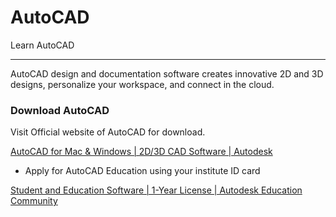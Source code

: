 # AutoCAD

Learn AutoCAD

---

AutoCAD design and documentation software creates innovative 2D and 3D designs, personalize your workspace, and connect in the cloud.

### Download AutoCAD

Visit Official website of AutoCAD for download.

[AutoCAD for Mac & Windows | 2D/3D CAD Software | Autodesk](https://www.autodesk.in/products/autocad/overview)

- Apply for AutoCAD Education using your institute ID card

[Student and Education Software | 1-Year License | Autodesk Education Community](https://www.autodesk.com/education/edu-software/overview)